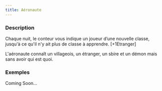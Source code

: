 ```yaml
---
title: Aéronaute
---
```



<Role AERONAUTE header />

### Description

Chaque nuit, le conteur vous indique un joueur d’une nouvelle classe, jusqu'à ce qu'il n'y ait plus de classe à apprendre. [+1Etranger]

L'aéronaute connaît un villageois, un étranger, un sbire et un démon mais sans avoir qui est quoi.

### Exemples 

Coming Soon...
